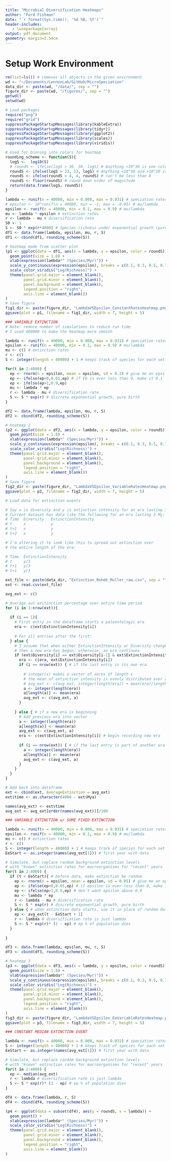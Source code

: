 ```yaml
---
title: "Microbial Diversification Heatmaps"
author: "Ford Fishman"
date: "`r format(Sys.time(), '%d %B, %Y')`"
header-includes:
   - \usepackage{array}
output: pdf_document
geometry: margin=2.54cm
---
```


# Setup Work Environment

```r
rm(list=ls()) # removes all objects in the given environment
wd <- "~/Documents/LennonLab/GitHub/MicroSpeciation"
data_dir <- paste(wd, "/data/", sep = "")
figure_dir <- paste(wd, "/figures/", sep = "")
getwd()
setwd(wd)

# Load packages
require("png")
require("grid")
suppressPackageStartupMessages(library(kableExtra))
suppressPackageStartupMessages(library(tidyr))
suppressPackageStartupMessages(library(ggplot2))
suppressPackageStartupMessages(library(scales))
suppressPackageStartupMessages(library(viridis))

```

```r
# Used for binning into colors for heatmap
rounding_scheme <- function(S){
  logS <-  log10(S)
  # roundS <- ifelse(logS > 30, 30, logS) # Anything >10^30 is one color
  roundS <- ifelse(logS > 23, 23, logS) # Anything <10^30 and >10^20 is another color
  roundS <- ifelse(roundS < 4, 4, roundS) # can't be less than 0
  roundS <- floor(roundS) # round down order of magnitude
  return(data.frame(logS, roundS))
}
```


```r
lambda <- runif(n = 40000, min = 0.008, max = 0.031) # speciation rates
# epsilon <- 10^runif(n = 40000, min = -1, max = -0.05) # mu/lambda
epsilon <- runif(n = 40000, min = 0.1, max = 0.9) # mu/lambda
mu <- lambda * epsilon # extinction rates
r <- lambda - mu # diversification rate
S0 <- 1
S <- S0 * exp(r*4000) # Species richness under exponential growth (pure birth)
df1 <- data.frame(lambda, epsilon, mu, r, S)
df1 <- cbind(df1, rounding_scheme(S))
```

```r
# heatmap made from scatter plot
(p1 <- ggplot(data = df1, aes(x = lambda, y = epsilon, color = roundS)) + 
  geom_point(size = 1.8) +
  xlab(expression(lambda*" (Species/Myr)")) +
  scale_y_continuous(expression(epsilon), breaks = c(0.1, 0.3, 0.5, 0.7, 0.9)) +
  scale_color_viridis("Log(Richness)") +
  theme(panel.grid.major = element_blank(), 
        panel.grid.minor = element_blank(),
        panel.background = element_blank(),
        legend.position = "right",
        axis.line = element_blank())
)
# Save figure
fig1_dir <- paste(figure_dir, "LambdaVSEpsilon_ConstantRatesHeatmap.png", sep = "")
ggsave(plot = p1, filename = fig1_dir, width = 7, height = 5)
```

```r
### VARIABLE EXTINCTION 
# Note: reduce number of simulations to reduce run time
# I used 400000 to make the heatmap more smooth

lambda <- runif(n = 40000, min = 0.008, max = 0.031) # speciation rates
epsilon <- runif(n = 40000, min = 0.1, max = 0.9) # mu/lambda
mu <- c() # extinction rates
r <- c()
S <- integer(length = 40000) + 1 # keeps track of species for each set of parameters

for(t in 2:4000) {
  ep <- rnorm(n = epsilon, mean = epsilon, sd = 0.2) # give me an epsilon near the actual epsilon for all simulations per time step
  ep <- ifelse(ep<0,0.01,ep) # if Eb is ever less than 0, make it 0.1
  ep <- ifelse(ep>1,0.9,ep)
  mu <- lambda * ep 
  r <- lambda - mu # diversification rate
  S <- S * exp(r) # discrete exponential growth, pure birth
}

df2 <- data.frame(lambda, epsilon, mu, r, S)
df2 <- cbind(df2, rounding_scheme(S))
```

```r
# heatmap 2
(p2 <- ggplot(data = df2, aes(x = lambda, y = epsilon, color = roundS)) + 
  geom_point(size = 1.8) +
  xlab(expression(lambda*" (Species/Myr)")) +
  scale_y_continuous(expression(epsilon), breaks = c(0.1, 0.3, 0.5, 0.7, 0.9)) +
  scale_color_viridis("Log(Richness)") +
  theme(panel.grid.major = element_blank(), 
        panel.grid.minor = element_blank(),
        panel.background = element_blank(),
        legend.position = "right",
        axis.line = element_blank())
)
# Save figure
fig2_dir <- paste(figure_dir, "LambdaVSEpsilon_VariableRatesHeatmap.png", sep = "")
ggsave(plot = p2, filename = fig2_dir, width = 7, height = 5)
```

```r
# Load data for extinction events

# Say x is diversity and y is extinction intensity for an era lasting 3 years
# Current dataset has data like the following for an era lasting 3 My:
# Time  Diversity   ExtinctionIntensity
# t     x           y 
# t+1   x           y
# t+2   x           y

# I'm altering it to look like this to spread out extinction over
# the entire length of the era:

# Time  ExtinctionIntensity
# t     y/3 
# t+1   y/3
# t+1   y/3

ext_file <- paste(data_dir, "Extinction_Rohde_Muller_raw.csv", sep = "")
ext <- read.csv(ext_file)

avg_ext <- c()

# Average out exitinction percentage over entire time period
for (i in 1:nrow(ext)){
  
  if (i == 1){
    # First entry in the dataframe starts a paleontologic era
    era <- c(ext$ExtinctionIntensity[i])
    
    # For all entries after the first: 
  } else {
    # I assume that when either ExtinctionIntensity or Diversity changes,
    # then a new era has begun, otherwise, an era continues
    if (ext$Diversity[i] == ext$Diversity[i-1] & ext$ExtinctionIntensity[i] == ext$ExtinctionIntensity[i-1]) {
      era <- c(era, ext$ExtinctionIntensity[i])
      if (i == nrow(ext)) { # if the last entry is its own era
        
        # integer(x) makes a vector of zeros of length x
        # the mean of extinction intensity is evenly distributed over an era's duration
        # avg_ext <- c(avg_ext, integer(length(era)) + mean(era)/length(era))
        a <- integer(length(era))
        a[length(a)] <- mean(era)
        avg_ext <- c(avg_ext, a)
      }
      
    } else { # if a new era is beginning
      # Add previous era into vector
      a <- integer(length(era))
      a[length(a)] <- mean(era)
      avg_ext <- c(avg_ext, a)
      era <- c(ext$ExtinctionIntensity[i]) # begin recording new era
      
      if (i == nrow(ext)) { # if the last entry is part of another era
        a <- integer(length(era))
        a[length(a)] <- mean(era)
        avg_ext <- c(avg_ext, a)
      }
    }
  }
}

# Add back into dataframe
ext <- cbind(ext, AverageExtinction = avg_ext) 
ext$time <- as.character(4000 - ext$Mya)

names(avg_ext) <- ext$time
avg_ext <- avg_ext[order(names(avg_ext))]/100 
```

```r
### VARIABLE EXTINCTION w/ SOME FIXED EXTINCTION

lambda <- runif(n = 40000, min = 0.008, max = 0.031) # speciation rates
epsilon <- runif(n = 40000, min = 0.1, max = 0.9) # mu/lambda
mu <- c() # extinction rates
r <- c()
S <- integer(length = 40000) + 1 # keeps track of species for each set of parameters
EeStart <- as.integer(names(avg_ext[1])) # first year with data

# Simulate, but replace random background extinction levels 
# with "known" extinction rates for macroorganisms for "recent" years
for(t in 2:4000) {
  if (t < EeStart){ # before data, make extinction be random
    ep <- rnorm(n = epsilon, mean = epsilon, sd = 0.05) # give me an epsilon near the actual epsilon for all simulations per time step
    ep <- ifelse(ep<0,0.01,ep) # if epsilon is ever less than 0, make it 0.1
    ep <- ifelse(ep>1,0.9,ep) # don't want epsilon above 0.9
    mu <- lambda * ep 
    r <- lambda - mu # diversification rate
    S <- S * exp(r) # discrete exponential growth, pure birth
  } else { # when extinction data starts, use it in place of random data
    ep <- avg_ext[t - EeStart + 1]
    r <- lambda # diversification rate is just lambda
    S <- S * exp(r)* (1 - ep) # ep % of population dies
  }
  
}

df3 <- data.frame(lambda, epsilon, mu, r, S)
df3 <- cbind(df3, rounding_scheme(S))

```

```r
# heatmap 3
(p3 <- ggplot(data = df3, aes(x = lambda, y = epsilon, color = roundS)) + 
  geom_point(size = 1.8) +
  xlab(expression(lambda*" (Species/Myr)")) +
  scale_y_continuous(expression(epsilon), breaks = c(0.1, 0.3, 0.5, 0.7, 0.9)) +
  scale_color_viridis("Log(Richness)") +
  theme(panel.grid.major = element_blank(), 
        panel.grid.minor = element_blank(),
        panel.background = element_blank(),
        legend.position = "right",
        axis.line = element_blank())
)
fig3_dir <- paste(figure_dir, "LambdaVSEpsilon_EeVariableRatesHeatmap.png", sep = "")
ggsave(plot = p3, filename = fig3_dir, width = 7, height = 5)
```

```r
### CONSTANT MEDIAN EXTINCTION EVENT

lambda <- runif(n = 40000, min = 0.008, max = 0.031) # speciation rates
S <- integer(length = 40000) + 1 # keeps track of species for each set of parameters
EeStart <- as.integer(names(avg_ext[1])) # first year with data

# Simulate, but replace random background extinction levels 
# with "known" extinction rates for macroorganisms for "recent" years
for(t in 2:4000) {
  ep <- median(avg_ext)
  r <- lambda # diversification rate is just lambda
  S <- S * exp(r)* (1 - ep) # ep % of population dies
}

df4 <- data.frame(lambda, r, S)
df4 <- cbind(df4, rounding_scheme(S))

```

```r
(p4 <- ggplot(data = subset(df4), aes(y = roundS, x = lambda)) + 
  geom_point() +
  xlab(expression(lambda*" (Species/Myr)")) +
  scale_color_viridis("Log(Richness)") +
  theme(panel.grid.major = element_blank(), 
        panel.grid.minor = element_blank(),
        panel.background = element_blank(),
        legend.position = "right",
        axis.line = element_blank())
)
```


